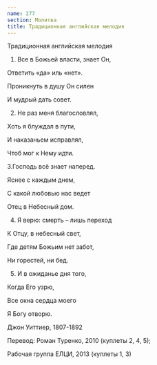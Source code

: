 ```yaml
---
name: 277
section: Молитва
title: Традиционная английская мелодия
---
```

Традиционная английская мелодия


1. Все в Божьей власти, знает Он,

Ответить «да» иль «нет».

Проникнуть в душу Он силен

И мудрый дать совет.


2. Не раз меня благословлял,

Хоть я блуждал в пути,

И наказаньем исправлял,

Чтоб мог к Нему идти.


3.Господь всё знает наперед.

Яснее с каждым днем,

С какой любовью нас ведет

Отец в Небесный дом.


4. Я верю: смерть – лишь переход

К Отцу, в небесный свет,

Где детям Божьим нет забот,

Ни горестей, ни бед.


5. И в ожиданье дня того,

Когда Его узрю,

Все окна сердца моего

Я Богу отворю.


Джон Уиттиер, 1807-1892

Перевод: Роман Туренко, 2010 (куплеты 2, 4, 5);

Рабочая группа ЕЛЦИ, 2013 (куплеты 1, 3)